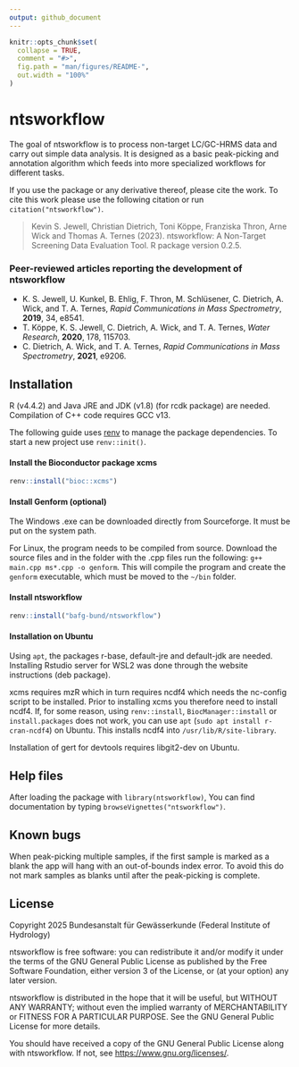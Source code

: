 ```yaml
---
output: github_document
---
```


<!-- README.md is generated from README.Rmd. Please edit that file -->

```r
knitr::opts_chunk$set(
  collapse = TRUE,
  comment = "#>",
  fig.path = "man/figures/README-",
  out.width = "100%"
)
```

# ntsworkflow

The goal of ntsworkflow is to process non-target LC/GC-HRMS data and carry out simple data analysis. It is designed as a basic peak-picking and annotation algorithm which feeds into more specialized workflows for different tasks.

If you use the package or any derivative thereof, please cite the work.
To cite this work please use the following citation or run `citation("ntsworkflow")`.

> Kevin S. Jewell, Christian Dietrich, Toni Köppe, Franziska Thron, Arne Wick and Thomas A. Ternes (2023). 
> ntsworkflow: A Non-Target Screening Data Evaluation Tool. R package version 0.2.5.

### Peer-reviewed articles reporting the development of ntsworkflow

* K. S. Jewell, U. Kunkel, B. Ehlig, F. Thron, M. Schlüsener, C. Dietrich, A. Wick, and T. A. Ternes, *Rapid Communications in Mass Spectrometry*, **2019**, 34, e8541.
* T. Köppe, K. S. Jewell, C. Dietrich, A. Wick, and T. A. Ternes, *Water Research*, **2020**, 178, 115703.
* C. Dietrich, A. Wick, and T. A. Ternes, *Rapid Communications in Mass Spectrometry*, **2021**, e9206.

## Installation

R (v4.4.2) and Java JRE and JDK (v1.8) (for rcdk package) are needed. Compilation of C++ code requires GCC v13.

The following guide uses [renv](https://rstudio.github.io/renv/) to manage the package dependencies. To start a new project use `renv::init()`.

#### Install the Bioconductor package xcms

```r
renv::install("bioc::xcms")
```

#### Install Genform (optional)
The Windows .exe can be downloaded directly from Sourceforge. It must be put on the system path.

For Linux, the program needs to be compiled from source. Download the source files and in the folder with the .cpp files run the following:
`g++ main.cpp ms*.cpp -o genform`. This will compile the program and create the `genform` executable, which must be moved to the `~/bin` folder.

#### Install ntsworkflow

```r
renv::install("bafg-bund/ntsworkflow")
```

#### Installation on Ubuntu
Using `apt`, the packages r-base, default-jre and default-jdk are needed. Installing Rstudio server for WSL2 was done through the website instructions (deb package).

xcms requires mzR which in turn requires ncdf4 which needs the nc-config script to be installed. Prior to installing xcms you therefore need to install ncdf4. If, for some reason, using `renv::install`, `BiocManager::install` or `install.packages` does not work, you can use `apt` (`sudo apt install r-cran-ncdf4`) on Ubuntu. This installs ncdf4 into `/usr/lib/R/site-library`.

Installation of gert for devtools requires libgit2-dev on Ubuntu.

## Help files
After loading the package with `library(ntsworkflow)`, You can find documentation by typing `browseVignettes("ntsworkflow")`. 

## Known bugs

When peak-picking multiple samples, if the first sample is marked as a blank the app will hang with an out-of-bounds index error. To avoid this do not mark samples as blanks until after the peak-picking is complete.

## License

Copyright 2025 Bundesanstalt für Gewässerkunde (Federal Institute of Hydrology)

ntsworkflow is free software: you can redistribute it and/or modify it under the 
terms of the GNU General Public License as published by the Free Software 
Foundation, either version 3 of the License, or (at your option) any 
later version.

ntsworkflow is distributed in the hope that it will be useful, but WITHOUT ANY 
WARRANTY; without even the implied warranty of MERCHANTABILITY or FITNESS 
FOR A PARTICULAR PURPOSE. See the GNU General Public License for more details.

You should have received a copy of the GNU General Public License along 
with ntsworkflow. If not, see <https://www.gnu.org/licenses/>.
